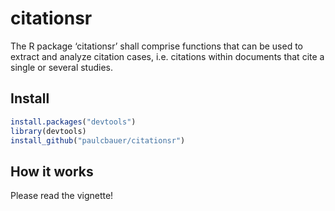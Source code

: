 # citationsr
The R package 'citationsr' shall comprise functions that can be used to extract and analyze citation cases, i.e. citations within documents that cite a single or several studies.


## Install
```r
install.packages("devtools")
library(devtools)
install_github("paulcbauer/citationsr")
```

## How it works
Please read the vignette!
